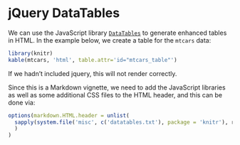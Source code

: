# jQuery DataTables

We can use the JavaScript library [`DataTables`](http://www.datatables.net) to generate enhanced tables in HTML. In the example below, we create a table for the `mtcars` data:

```r
library(knitr)
kable(mtcars, 'html', table.attr='id="mtcars_table"')
```

If we hadn't included jquery, this will not render correctly.

<script type="text/javascript" charset="utf-8">
  $(document).ready(function() {
		$('#mtcars_table').dataTable();
	} );
</script>

Since this is a Markdown vignette, we need to add the JavaScript libraries as well as some additional CSS files to the HTML header, and this can be done via:

```r
options(markdown.HTML.header = unlist(
  sapply(system.file('misc', c('datatables.txt'), package = 'knitr'), readLines)
  )
)
```